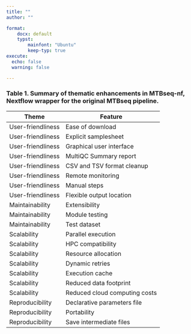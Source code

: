```yaml
---
title: ""
author: ""

format:
    docx: default
    typst:
        mainfont: "Ubuntu"
        keep-typ: true
execute:
  echo: false
  warning: false

---
```



```{=typst}
#set page(numbering: none)
```


### Table 1. Summary of thematic enhancements in MTBseq-nf, Nextflow wrapper for the original MTBseq pipeline.


```{=typst}
\
\
```



| **Theme**         | **Feature**                   |
|-------------------|-------------------------------|
| User-friendliness | Ease of download              |
| User-friendliness | Explicit samplesheet          |
| User-friendliness | Graphical user interface      |
| User-friendliness | MultiQC Summary report        |
| User-friendliness | CSV and TSV format cleanup    |
| User-friendliness | Remote monitoring             |
| User-friendliness | Manual steps                  |
| User-friendliness | Flexible output location      |
| Maintainability   | Extensibility                 |
| Maintainability   | Module testing                |
| Maintainability   | Test dataset                  |
| Scalability       | Parallel execution            |
| Scalability       | HPC compatibility             |
| Scalability       | Resource allocation           |
| Scalability       | Dynamic retries               |
| Scalability       | Execution cache               |
| Scalability       | Reduced data footprint        |
| Scalability       | Reduced cloud computing costs |
| Reproducibility   | Declarative parameters file   |
| Reproducibility   | Portability                   |
| Reproducibility   | Save intermediate files       |
